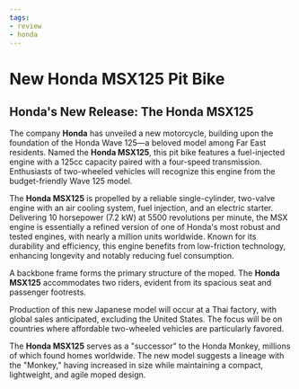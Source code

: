 ```yaml
---
tags:
- review
- honda
---
```



# New Honda MSX125 Pit Bike

## Honda's New Release: The Honda MSX125

The company **Honda** has unveiled a new motorcycle, building upon the foundation of the Honda Wave 125—a beloved model among Far East residents. Named the **Honda MSX125**, this pit bike features a fuel-injected engine with a 125cc capacity paired with a four-speed transmission. Enthusiasts of two-wheeled vehicles will recognize this engine from the budget-friendly Wave 125 model.

The **Honda MSX125** is propelled by a reliable single-cylinder, two-valve engine with an air cooling system, fuel injection, and an electric starter. Delivering 10 horsepower (7.2 kW) at 5500 revolutions per minute, the MSX engine is essentially a refined version of one of Honda's most robust and tested engines, with nearly a million units worldwide. Known for its durability and efficiency, this engine benefits from low-friction technology, enhancing longevity and notably reducing fuel consumption.

A backbone frame forms the primary structure of the moped. The **Honda MSX125** accommodates two riders, evident from its spacious seat and passenger footrests.

<YouTubeEmbed videoId="hJWpuRhAlxA" />

Production of this new Japanese model will occur at a Thai factory, with global sales anticipated, excluding the United States. The focus will be on countries where affordable two-wheeled vehicles are particularly favored.

The **Honda MSX125** serves as a "successor" to the Honda Monkey, millions of which found homes worldwide. The new model suggests a lineage with the "Monkey," having increased in size while maintaining a compact, lightweight, and agile moped design.
